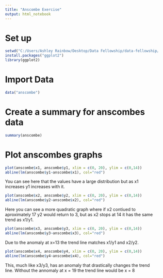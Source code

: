 ```yaml
---
title: "Anscombe Exercise"
output: html_notebook
---
```

# Set up
```r
setwd("C:/Users/Ashley Rainbow/Desktop/Data Fellowship/data-fellowship/Data Visualisation/Data Viz Exercise")
install.packages("ggplot2")
library(ggplot2)
```

# Import Data
```r
data("anscombe")
```

# Create a summary for anscombes data
```r
summary(anscombe)
```

# Plot anscombes graphs
```r
plot(anscombe$x1, anscombe$y1, xlim = c(0, 20), ylim = c(0,14))
abline(lm(anscombe$y1~anscombe$x1), col="red")
```
You can see here that the values have a large distribution but as x1 increases y1 increases with it.

```r
plot(anscombe$x2, anscombe$y2, xlim = c(0, 20), ylim = c(0,14))
abline(lm(anscombe$y2~anscombe$x2), col="red")
```
Here you can see a more quadratic graph where if x2 contiued to aproximately 17 y2 would return to 3, but as x2 stops at 14 it has the same trend as x1/y1.

```r
plot(anscombe$x3, anscombe$y3, xlim = c(0, 20), ylim = c(0,14))
abline(lm(anscombe$y3~anscombe$x3), col="red")
```
Due to the anomaly at x=13 the trend line matches x1/y1 and x2/y2.

```r
plot(anscombe$x4, anscombe$y4, xlim = c(0, 20), ylim = c(0,14))
abline(lm(anscombe$y4~anscombe$x4), col="red")
```
This, much like x3/y3, has an anomaly that drastically changes the trend line. Without the annomaly at x = 19 the trend line would be x = 8
